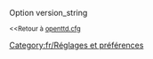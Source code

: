 {{fr/Amorce}}
Option version_string

<small><<Retour à [[Main/fr/Openttd.cfg|openttd.cfg]]</small>
[[Category:fr/Réglages et préférences]]